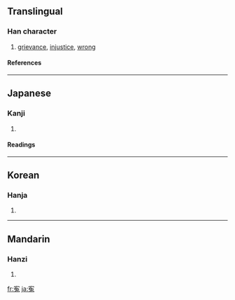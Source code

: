 {{see|冤}}

==Translingual==
===Han character===
{{Han char|rn=40|rad=宀|as=08|sn=11|four=|canj=十弓日戈 (JNAI)}}
# [[grievance]], [[injustice]], [[wrong]]
====References====
{{Han ref|kx=0288.030|dkj=07202|dj=0569.070|hdz=20940.030|uh=5BC3|ud=23491}}
----
==Japanese==
===Kanji===
{{ja-kanji|grade=|rs=宀08}}
# {{defn|Japanese}} 
====Readings====
{{ja-readings|on=[[えん]] (en)|kun=[[かがむ]] (kagamu), [[ぬれぎぬ]] (nureginu)}}
----
==Korean==
===Hanja===
{{ko-hanja|hangeul=원|rv=won|mr=wŏn}}
# {{defn|Korean}}
----
==Mandarin==
===Hanzi===
{{cmn-hanzi|pin=[[yuān]] ([[yuan1]])|wg=yüan<sup>1</sup>}}
# {{defn|Mandarin}}

[[fr:寃]]
[[ja:寃]]